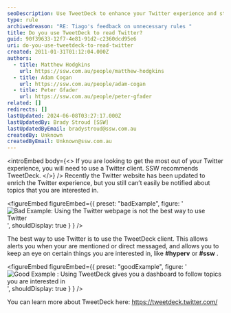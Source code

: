 ```yaml
---
seoDescription: Use TweetDeck to enhance your Twitter experience and stay notified about topics you're interested in, such as #hyperv or #ssw.
type: rule
archivedreason: "RE: Tiago's feedback on unnecessary rules "
title: Do you use TweetDeck to read Twitter?
guid: 90f39633-12f7-4e81-91d2-c2360dcd95e6
uri: do-you-use-tweetdeck-to-read-twitter
created: 2011-01-31T01:12:04.000Z
authors:
  - title: Matthew Hodgkins
    url: https://ssw.com.au/people/matthew-hodgkins
  - title: Adam Cogan
    url: https://ssw.com.au/people/adam-cogan
  - title: Peter Gfader
    url: https://ssw.com.au/people/peter-gfader
related: []
redirects: []
lastUpdated: 2024-06-08T03:27:17.000Z
lastUpdatedBy: Brady Stroud [SSW]
lastUpdatedByEmail: bradystroud@ssw.com.au
createdBy: Unknown
createdByEmail: Unknown@ssw.com.au
---
```


<introEmbed
  body={<>
If you are looking to get the most out of your Twitter experience, you will need to use a Twitter client. SSW recommends TweetDeck.
  </>}
/>
Recently the Twitter website has been updated to enrich the Twitter experience, but you still can’t easily be notified about topics that you are interested in.

<figureEmbed figureEmbed={{
  preset: "badExample",
  figure: '![Bad Example: Using the Twitter webpage is not the best way to use Twitter](/uploads/rules/do-you-use-tweetdeck-to-read-twitter/twitter-webpage.png)',
  shouldDisplay: true
} } />


The best way to use Twitter is to use the TweetDeck client. This allows alerts you when your are mentioned or direct messaged, and allows you to keep an eye on certain things you are interested in, like **#hyperv** or **#ssw** .

<figureEmbed figureEmbed={{
  preset: "goodExample",
  figure: '![Good Example : Using TweetDeck gives you a dashboard to follow topics you are interested in](/uploads/rules/do-you-use-tweetdeck-to-read-twitter/twitter-tweetdeck.png)',
  shouldDisplay: true
} } />


You can learn more about TweetDeck here: https://tweetdeck.twitter.com/
